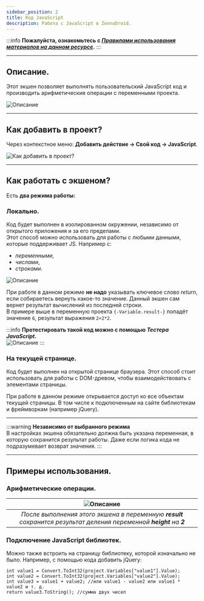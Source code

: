 ```yaml
---
sidebar_position: 2
title: Код JavaScript
description: Работа с JavaScript в ZennoDroid.
---  
```

:::info **Пожалуйста, ознакомьтесь с [*Правилами использования материалов на данном ресурсе*](../../Disclaimer).**
:::  
_______________________________________________   
## Описание.  
Этот экшен позволяет выполнять пользовательский JavaScript код и производить арифметические операции с переменными проекта.  

![Описание](./assets/JS/JS_pic1.png)  

_______________________________________________ 
## Как добавить в проект?  
Через контекстное меню: **Добавить действие → Свой код → JavaScript**.  

![Как добавить в проект?](./assets/JS/JS_pic2.png)  
_______________________________________________
## Как работать с экшеном?  
Есть **два режима работы:**  

### Локально.  
Код будет выполнен в изолированном окружении, независимо от открытого приложения и за его пределами.   
Этот способ можно использовать для работы с любыми данными, которые поддерживает JS. Например с:  
- *переменными*,  
- *числами*,  
- *строками*.  

![Описание](./assets/JS/JS_pic3.png) 

При работе в данном режиме **не надо** указывать ключевое слово *return*, если собираетесь вернуть какое-то значение. Данный экшен сам вернет результат вычислений из последней строки.  
В примере выше в переменную проекта `{-Variable.result-}` попадёт значение `6`, результат выражения `2+2*2`.  

:::info **Протестировать такой код можно с помощью *Тестера JavaScript*.**  
![Описание](./assets/JS/JS_pic4.png)
:::

### На текущей странице.  
Код будет выполнен на открытой странице браузера. Этот способ стоит использовать для работы с DOM-древом, чтобы взаимодействовать с элементами страницы.  

При работе в данном режиме открывается доступ ко все объектам текущей страницы. В том числе к подключенным на сайте библиотекам и фреймворкам (например jQuery).  

_______________________________________________  
:::warning **Независимо от выбранного режима**  
В настройках экшена обязательно должна быть указана переменная, в которую сохранится результат работы. Даже если логика кода не подразумевает возврат значения. 
:::  
_______________________________________________  

## Примеры использования.  
### Арифметические операции.  
| ![Описание](./assets/JS/JS_pic5.png)  |
|:--:|
| *После выполнения этого экшена в переменную **result** сохранится результат деления переменной **height** на **2*** |  

### Подключение JavaScript библиотек.  
Можно также встроить на страницу библиотеку, которой изначально не было. Например, с помощью кода добавить jQuery:  

```JS  
int value1 = Convert.ToInt32(project.Variables["value1"].Value);
int value2 = Convert.ToInt32(project.Variables["value2"].Value);
int value3 = value1 + value2; //или value1 - value2 или value1 * value2 и т. д.
return value3.ToString(); //сумма двух чисел  
```  
